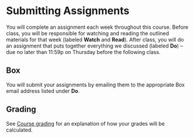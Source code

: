 # Submitting Assignments {-}

You will complete an assignment each week throughout this course. Before class, you will be responsible for watching and reading the outlined materials for that week (labeled **Watch** and **Read**). After class, you will do an assignment that puts together everything we discussed (labeled **Do**) -- due no later than 11:59p on Thursday before the following class.

## Box {-}

You will submit your assignments by emailing them to the appropriate Box email address listed under **Do**. 

## Grading {-}

See [Course grading](#course-grading) for an explanation of how your grades will be calculated.